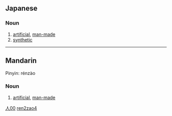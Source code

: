 ==Japanese==
{{ja-kanjitab|人|造}}
===Noun===
{{ja-noun|k|hira=じんぞう|rom=jinzô|hidx=しんぞう'}}
# [[artificial]], [[man-made]]
# [[synthetic]]
----
==Mandarin==
{{zh-attention|Mandarin needs inflection template(s)|key=人00人造}}
{{zh-hanzi|[[人]][[造]]}}
Pinyin: rénzào
===Noun===
# [[artificial]], [[man-made]]
[[Category:zh-tw:Elementary Mandarin|人00]]
[[Category:zh-cn:Elementary Mandarin|ren2zao4]]